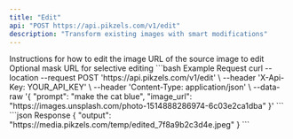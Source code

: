 ```yaml
---
title: "Edit"
api: "POST https://api.pikzels.com/v1/edit"
description: "Transform existing images with smart modifications"
---
```


<ParamField body="prompt" type="string" required>
  Instructions for how to edit the image
</ParamField>

<ParamField body="image_url" type="string" required>
  URL of the source image to edit
</ParamField>

<ParamField body="mask_url" type="string">
  Optional mask URL for selective editing
</ParamField>

<RequestExample>
```bash Example Request
curl --location --request POST 'https://api.pikzels.com/v1/edit' \
--header 'X-Api-Key: YOUR_API_KEY' \
--header 'Content-Type: application/json' \
--data-raw '{
  "prompt": "make the cat blue",
  "image_url": "https://images.unsplash.com/photo-1514888286974-6c03e2ca1dba"
}'
```
</RequestExample>

<ResponseExample>
```json Response
{
  "output": "https://media.pikzels.com/temp/edited_7f8a9b2c3d4e.jpeg"
}
```
</ResponseExample>